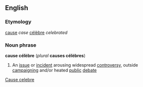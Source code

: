 ==English==
=== Etymology ===
{{F.}} [[cause]] ''case'' [[célèbre]] ''celebrated''

=== Noun phrase ===
{{wikipedia}}
'''cause célèbre''' (''plural'' '''causes célèbres''')

# An [[issue]] or [[incident]] arousing widespread [[controversy]], outside [[campaigning]] and/or heated [[public]] [[debate]]

[[Category:English words spelled with diacritics or ligatures|Cause celebre]]